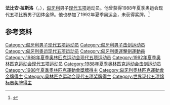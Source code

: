 {{NoteTA|G1=Sports}}
{{eastern name order|[[匈牙利语|匈牙利语]]}}
{{Otheruses|other=名为法比安·拉斯洛的其他人物|法比安·拉斯洛}}

'''法比安·拉斯洛'''（{{lang-hu|Fábián László}}，{{bd|1963年|2月18日|}}），[[匈牙利|匈牙利]]男子[[现代五项|现代五项]]运动员。他曾获得1988年夏季奥运会现代五项比赛男子团体金牌。他也参加了1992年夏季奥运会，未获得奖牌。<ref>{{Cite web|title=Laszlo FABIAN|url=https://www.olympic.org/laszlo-fabian-1|accessdate=2021-03-16|date=2021-03-16|work=International Olympic Committee|language=en|archive-date=2016-10-06|archive-url=https://web.archive.org/web/20161006180146/https://www.olympic.org/laszlo-fabian-1|dead-url=no}}</ref>

== 参考资料 ==
{{reflist}}

{{奥林匹克运动会现代五项比赛男子团体冠军}}

{{Authority control}}
{{DEFAULTSORT:Fábián, László}}
[[Category:匈牙利男子现代五项运动员|Category:匈牙利男子现代五项运动员]]
[[Category:匈牙利男子击剑运动员|Category:匈牙利男子击剑运动员]]
[[Category:匈牙利奥运现代五项运动员|Category:匈牙利奥运现代五项运动员]]
[[Category:匈牙利奧運擊劍運動員|Category:匈牙利奧運擊劍運動員]]
[[Category:1988年夏季奥林匹克运动会现代五项运动员|Category:1988年夏季奥林匹克运动会现代五项运动员]]
[[Category:1992年夏季奥林匹克运动会现代五项运动员|Category:1992年夏季奥林匹克运动会现代五项运动员]]
[[Category:1988年夏季奥林匹克运动会击剑运动员|Category:1988年夏季奥林匹克运动会击剑运动员]]
[[Category:1988年夏季奧林匹克運動會獎牌得主|Category:1988年夏季奧林匹克運動會獎牌得主]]
[[Category:匈牙利奧林匹克運動會金牌得主|Category:匈牙利奧林匹克運動會金牌得主]]
[[Category:奥林匹克运动会现代五项奖牌得主|Category:奥林匹克运动会现代五项奖牌得主]]
[[Category:世界现代五项锦标赛奖牌得主|Category:世界现代五项锦标赛奖牌得主]]